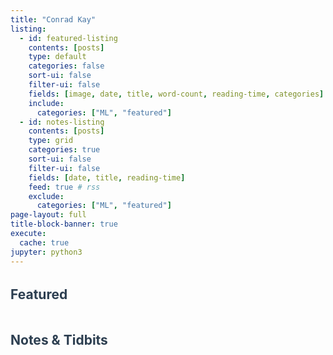 ```yaml
---
title: "Conrad Kay"
listing:
  - id: featured-listing
    contents: [posts]
    type: default
    categories: false
    sort-ui: false
    filter-ui: false
    fields: [image, date, title, word-count, reading-time, categories]
    include:
      categories: ["ML", "featured"]
  - id: notes-listing
    contents: [posts]
    type: grid
    categories: true
    sort-ui: false
    filter-ui: false
    fields: [date, title, reading-time]
    feed: true # rss
    exclude:
      categories: ["ML", "featured"]
page-layout: full
title-block-banner: true
execute:
  cache: true
jupyter: python3
---
```


```{=html}
<style>
#featured-listing {
  border-left: 4px solid #3498db;
  padding-left: 1.5rem;
  margin-bottom: 3rem;
}

#notes-listing {
  border-left: 4px solid #95a5a6;
  padding-left: 1.5rem;
}

#notes-listing .quarto-listing-default .listing-item {
  margin-bottom: 1rem;
}

h2 {
  color: #2c3e50;
  margin-top: 2rem;
  margin-bottom: 1rem;
}
</style>
```

## Featured

::: {#featured-listing}
:::

## Notes & Tidbits

::: {#notes-listing}
:::
